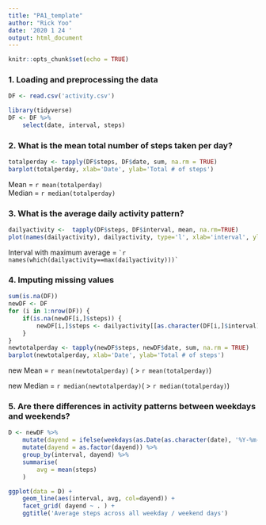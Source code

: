 ```yaml
---
title: "PA1_template"
author: "Rick Yoo"
date: '2020 1 24 '
output: html_document
---
```


```r
knitr::opts_chunk$set(echo = TRUE)

```

### 1. Loading and preprocessing the data
```r
DF <- read.csv('activity.csv')

library(tidyverse)
DF <- DF %>%
	select(date, interval, steps)
```

### 2. What is the mean total number of steps taken per day?  
```r
totalperday <- tapply(DF$steps, DF$date, sum, na.rm = TRUE)
barplot(totalperday, xlab='Date', ylab='Total # of steps')
```  

Mean = `r mean(totalperday)`  
Median = `r median(totalperday)`

### 3. What is the average daily activity pattern?
```r
dailyactivity <-  tapply(DF$steps, DF$interval, mean, na.rm=TRUE)
plot(names(dailyactivity), dailyactivity, type='l', xlab='interval', ylab='average steps')
```

Interval with maximum average = `` `r names(which(dailyactivity==max(dailyactivity)))` ``

### 4. Imputing missing values
```r
sum(is.na(DF))
newDF <- DF
for (i in 1:nrow(DF)) {
	if(is.na(newDF[i,]$steps)) {
		newDF[i,]$steps <- dailyactivity[[as.character(DF[i,]$interval)]]
	}
}
newtotalperday <- tapply(newDF$steps, newDF$date, sum, na.rm = TRUE)
barplot(newtotalperday, xlab='Date', ylab='Total # of steps')
```

new Mean = `r mean(newtotalperday)` ( > `r mean(totalperday)`)

new Median = `r median(newtotalperday)`( > `r median(totalperday)`)


### 5. Are there differences in activity patterns between weekdays and weekends?
```r
D <- newDF %>%
	mutate(dayend = ifelse(weekdays(as.Date(as.character(date), '%Y-%m-%d')) %in% c('토요일', '일요일'), 'weekend', 'weekday')) %>%
	mutate(dayend = as.factor(dayend)) %>%
	group_by(interval, dayend) %>%
	summarise(
		avg = mean(steps)
	)

ggplot(data = D) +
	geom_line(aes(interval, avg, col=dayend)) +
	facet_grid( dayend ~ . ) +
	ggtitle('Average steps across all weekday / weekend days')
```



